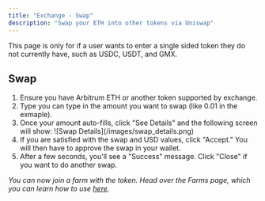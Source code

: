 ```yaml
---
title: "Exchange - Swap"
description: "Swap your ETH into other tokens via Uniswap"
---
```


This page is only for if a user wants to enter a single sided token they do not currently have, such as USDC, USDT, and GMX.

## Swap

1. Ensure you have Arbitrum ETH or another token supported by exchange.
2. Type you can type in the amount you want to swap (like 0.01 in the exmaple).
3. Once your amount auto-fills, click "See Details" and the following screen will show:
    <Frame>![Swap Details](/images/swap_details.png)</Frame>
4. If you are satisfied with the swap and USD values, click "Accept." You will then have to approve the swap in your wallet.
5. After a few seconds, you'll see a "Success" message. Click "Close" if you want to do another swap.

_You can now join a farm with the token. Head over the Farms page, which you can learn how to use [here](../contrax-dapp/farms)._
